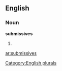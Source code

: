 
==English==

===Noun===
'''submissives'''

# {{plural of|[[submissive]]}}

[[Category:English plurals]]

[[ar:submissives]]